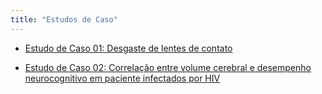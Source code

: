 ```yaml
---
title: "Estudos de Caso"
---
```


-   [Estudo de Caso 01: Desgaste de lentes de contato](estudos_de_casos/estudo01.html "Estudo de caso 01"){aria-label="Estudo de caso 01"}

-   [Estudo de Caso 02: Correlação entre volume cerebral e desempenho neurocognitivo em paciente infectados por HIV](estudos_de_casos/estudo02.html "Estudo de caso 02"){aria-label="Estudo de caso 02"}